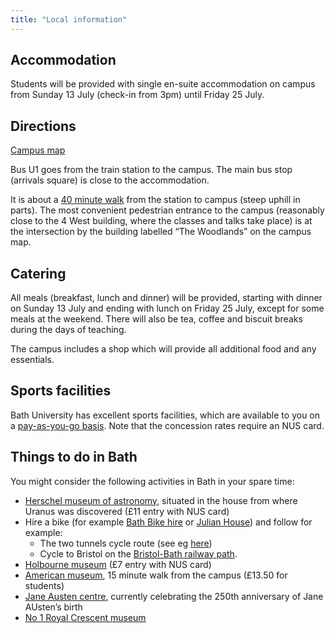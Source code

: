 ```yaml
---
title: "Local information"
---
```


## Accommodation

Students will be provided with single en-suite accommodation on campus from Sunday 13 July (check-in from 3pm) until Friday 25 July.
<!--Each room will be en suite with access to a shared kitchen and communal space. All bed linen will be provided and washed weekly.-->


## Directions

[Campus map](https://www.bath.ac.uk/publications/claverton-down-campus-map/attachments/university-campus-map.pdf)

Bus U1 goes from the train station to the campus. The main bus stop (arrivals square) is close to the accommodation.

It is about a [40 minute walk](https://www.google.com/maps/dir/51.377389,-2.3566945/51.3791194,-2.3287683/@51.3779515,-2.3379405,17z/data=!4m2!4m1!3e2?entry=ttu&g_ep=EgoyMDI1MDYxNy4wIKXMDSoASAFQAw%3D%3D) from the station to campus (steep uphill in parts). The most convenient pedestrian entrance to the campus (reasonably close to the 4 West building, where the classes and talks take place) is at the intersection by the building labelled "The Woodlands" on the campus map.


## Catering


All meals (breakfast, lunch and dinner) will be provided, starting with dinner on Sunday 13 July and ending with lunch on Friday 25 July, except for some meals at the weekend.
There will also be tea, coffee and biscuit breaks during the days of teaching.

The campus includes a shop which will provide all additional food and any essentials.

## Sports facilities

Bath University has excellent sports facilities, which are available to you on a [pay-as-you-go basis](https://www.teambath.com/about/prices-bookings/pay-and-play-rates/). Note that the concession rates require an NUS card.

## Things to do in Bath

You might consider the following activities in Bath in your spare time: 

* [Herschel museum of astronomy](https://herschelmuseum.org.uk/), situated in the house from where Uranus was discovered (£11 entry with NUS card)
* Hire a bike (for example [Bath Bike hire](https://www.bathebikehire.co.uk/) or [Julian House](https://jhbikeworkshop.org/bath-city-centre-e-bike-hire/)) and follow for example: 
    * The two tunnels cycle route (see eg [here](https://www.bathebikehire.co.uk/two-tunnels-cycle-route/))
    * Cycle to Bristol on the [Bristol-Bath railway path](https://www.sustrans.org.uk/find-a-route-on-the-national-cycle-network/bristol-and-bath-railway-path/).
* [Holbourne museum](https://holburne.org/) (£7 entry with NUS card)
* [American museum](https://www.americanmuseum.org/), 15 minute walk from the campus (£13.50 for students)
* [Jane Austen centre](https://janeausten.co.uk/), currently celebrating the 250th anniversary of Jane AUsten's birth
* [No 1 Royal Crescent museum](https://no1royalcrescent.org.uk/)
